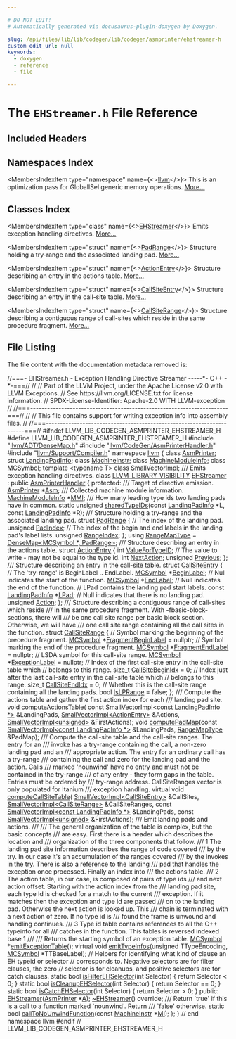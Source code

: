 ```yaml
---

# DO NOT EDIT!
# Automatically generated via docusaurus-plugin-doxygen by Doxygen.

slug: /api/files/lib/lib/codegen/lib/codegen/asmprinter/ehstreamer-h
custom_edit_url: null
keywords:
  - doxygen
  - reference
  - file

---
```





# The `EHStreamer.h` File Reference

<DoxygenPage pluginConfig={pluginConfig}>



## Included Headers

<IncludesList>
<IncludesListItem
  filePath="llvm/ADT/DenseMap.h"
  permalink="/docs/api/files/include/include/llvm/include/llvm/adt/densemap-h"
  isLocal="true" />
<IncludesListItem
  filePath="llvm/CodeGen/AsmPrinterHandler.h"
  permalink="/docs/api/files/include/include/llvm/include/llvm/codegen/asmprinterhandler-h"
  isLocal="true" />
<IncludesListItem
  filePath="llvm/Support/Compiler.h"
  permalink="/docs/api/files/include/include/llvm/include/llvm/support/compiler-h"
  isLocal="true" />
</IncludesList>

## Namespaces Index

<MembersIndex>

<MembersIndexItem
  type="namespace"
  name={<><a href="/docs/api/namespaces/llvm">llvm</a></>}>
This is an optimization pass for GlobalISel generic memory operations. <a href="/docs/api/namespaces/llvm/#details">More...</a>
</MembersIndexItem>

</MembersIndex>

## Classes Index

<MembersIndex>

<MembersIndexItem
  type="class"
  name={<><a href="/docs/api/classes/llvm/ehstreamer">EHStreamer</a></>}>
Emits exception handling directives. <a href="/docs/api/classes/llvm/ehstreamer/#details">More...</a>
</MembersIndexItem>

<MembersIndexItem
  type="struct"
  name={<><a href="/docs/api/structs/llvm/ehstreamer/padrange">PadRange</a></>}>
Structure holding a try-range and the associated landing pad. <a href="/docs/api/structs/llvm/ehstreamer/padrange/#details">More...</a>
</MembersIndexItem>

<MembersIndexItem
  type="struct"
  name={<><a href="/docs/api/structs/llvm/ehstreamer/actionentry">ActionEntry</a></>}>
Structure describing an entry in the actions table. <a href="/docs/api/structs/llvm/ehstreamer/actionentry/#details">More...</a>
</MembersIndexItem>

<MembersIndexItem
  type="struct"
  name={<><a href="/docs/api/structs/llvm/ehstreamer/callsiteentry">CallSiteEntry</a></>}>
Structure describing an entry in the call-site table. <a href="/docs/api/structs/llvm/ehstreamer/callsiteentry/#details">More...</a>
</MembersIndexItem>

<MembersIndexItem
  type="struct"
  name={<><a href="/docs/api/structs/llvm/ehstreamer/callsiterange">CallSiteRange</a></>}>
Structure describing a contiguous range of call-sites which reside in the same procedure fragment. <a href="/docs/api/structs/llvm/ehstreamer/callsiterange/#details">More...</a>
</MembersIndexItem>

</MembersIndex>


## File Listing

The file content with the documentation metadata removed is:

<ProgramListing>

<Link id="l00001" /><CodeLine lineNumber="1"><span class="doxyHighlightComment">//===- EHStreamer.h - Exception Handling Directive Streamer -----&#42;- C++ -&#42;-===//</span></CodeLine>
<Link id="l00002" /><CodeLine lineNumber="2"><span class="doxyHighlightComment">//</span></CodeLine>
<Link id="l00003" /><CodeLine lineNumber="3"><span class="doxyHighlightComment">// Part of the LLVM Project, under the Apache License v2.0 with LLVM Exceptions.</span></CodeLine>
<Link id="l00004" /><CodeLine lineNumber="4"><span class="doxyHighlightComment">// See https://llvm.org/LICENSE.txt for license information.</span></CodeLine>
<Link id="l00005" /><CodeLine lineNumber="5"><span class="doxyHighlightComment">// SPDX-License-Identifier: Apache-2.0 WITH LLVM-exception</span></CodeLine>
<Link id="l00006" /><CodeLine lineNumber="6"><span class="doxyHighlightComment">//</span></CodeLine>
<Link id="l00007" /><CodeLine lineNumber="7"><span class="doxyHighlightComment">//===----------------------------------------------------------------------===//</span></CodeLine>
<Link id="l00008" /><CodeLine lineNumber="8"><span class="doxyHighlightComment">//</span></CodeLine>
<Link id="l00009" /><CodeLine lineNumber="9"><span class="doxyHighlightComment">// This file contains support for writing exception info into assembly files.</span></CodeLine>
<Link id="l00010" /><CodeLine lineNumber="10"><span class="doxyHighlightComment">//</span></CodeLine>
<Link id="l00011" /><CodeLine lineNumber="11"><span class="doxyHighlightComment">//===----------------------------------------------------------------------===//</span></CodeLine>
<Link id="l00012" /><CodeLine lineNumber="12"></CodeLine>
<Link id="l00013" /><CodeLine lineNumber="13"><span class="doxyHighlightPreprocessor">#ifndef LLVM&#95;LIB&#95;CODEGEN&#95;ASMPRINTER&#95;EHSTREAMER&#95;H</span></CodeLine>
<Link id="l00014" /><CodeLine lineNumber="14"><span class="doxyHighlightPreprocessor">#define LLVM&#95;LIB&#95;CODEGEN&#95;ASMPRINTER&#95;EHSTREAMER&#95;H</span></CodeLine>
<Link id="l00015" /><CodeLine lineNumber="15"></CodeLine>
<Link id="l00016" /><CodeLine lineNumber="16"><span class="doxyHighlightPreprocessor">#include &quot;<a href="/docs/api/files/include/include/llvm/include/llvm/adt/densemap-h">llvm/ADT/DenseMap.h</a>&quot;</span></CodeLine>
<Link id="l00017" /><CodeLine lineNumber="17"><span class="doxyHighlightPreprocessor">#include &quot;<a href="/docs/api/files/include/include/llvm/include/llvm/codegen/asmprinterhandler-h">llvm/CodeGen/AsmPrinterHandler.h</a>&quot;</span></CodeLine>
<Link id="l00018" /><CodeLine lineNumber="18"><span class="doxyHighlightPreprocessor">#include &quot;<a href="/docs/api/files/include/include/llvm/include/llvm/support/compiler-h">llvm/Support/Compiler.h</a>&quot;</span></CodeLine>
<Link id="l00019" /><CodeLine lineNumber="19"></CodeLine>
<Link id="l00020" /><CodeLine lineNumber="20"><span class="doxyHighlightKeyword">namespace </span><span class="doxyHighlight"><a href="/docs/api/namespaces/llvm">llvm</a> &#123;</span></CodeLine>
<Link id="l00021" /><CodeLine lineNumber="21"></CodeLine>
<Link id="l00022" /><CodeLine lineNumber="22"><span class="doxyHighlightKeyword">class </span><span class="doxyHighlight"><a href="/docs/api/classes/llvm/asmprinter">AsmPrinter</a>;</span></CodeLine>
<Link id="l00023" /><CodeLine lineNumber="23"><span class="doxyHighlightKeyword">struct </span><span class="doxyHighlight"><a href="/docs/api/structs/llvm/landingpadinfo">LandingPadInfo</a>;</span></CodeLine>
<Link id="l00024" /><CodeLine lineNumber="24"><span class="doxyHighlightKeyword">class </span><span class="doxyHighlight"><a href="/docs/api/classes/llvm/machineinstr">MachineInstr</a>;</span></CodeLine>
<Link id="l00025" /><CodeLine lineNumber="25"><span class="doxyHighlightKeyword">class </span><span class="doxyHighlight"><a href="/docs/api/classes/llvm/machinemoduleinfo">MachineModuleInfo</a>;</span></CodeLine>
<Link id="l00026" /><CodeLine lineNumber="26"><span class="doxyHighlightKeyword">class </span><span class="doxyHighlight"><a href="/docs/api/classes/llvm/mcsymbol">MCSymbol</a>;</span></CodeLine>
<Link id="l00027" /><CodeLine lineNumber="27"><span class="doxyHighlightKeyword">template</span><span class="doxyHighlight"> &lt;</span><span class="doxyHighlightKeyword">typename</span><span class="doxyHighlight"> T&gt; </span><span class="doxyHighlightKeyword">class </span><span class="doxyHighlight"><a href="/docs/api/classes/llvm/smallvectorimpl">SmallVectorImpl</a>;</span></CodeLine>
<Link id="l00028" /><CodeLine lineNumber="28"></CodeLine>
<Link id="l00029" /><CodeLine lineNumber="29"><span class="doxyHighlightComment">/// Emits exception handling directives.</span></CodeLine>
<Link id="l00030" /><CodeLine lineNumber="30" lineLink="/docs/api/classes/llvm/ehstreamer"><span class="doxyHighlightKeyword">class </span><span class="doxyHighlight"><a href="/docs/api/files/include/include/llvm/include/llvm/support/compiler-h/#a662e21bcce5c9c71b6cc511fa04f900f">LLVM&#95;LIBRARY&#95;VISIBILITY</a> <a href="/docs/api/classes/llvm/ehstreamer/#ae951249a56bafbb7b57c4f571f9b4a3a">EHStreamer</a> : </span><span class="doxyHighlightKeyword">public</span><span class="doxyHighlight"> <a href="/docs/api/classes/llvm/asmprinterhandler">AsmPrinterHandler</a> &#123;</span></CodeLine>
<Link id="l00031" /><CodeLine lineNumber="31"><span class="doxyHighlightKeyword">protected</span><span class="doxyHighlight">:</span></CodeLine>
<Link id="l00032" /><CodeLine lineNumber="32"><span class="doxyHighlightComment">  /// Target of directive emission.</span></CodeLine>
<Link id="l00033" /><CodeLine lineNumber="33" lineLink="/docs/api/classes/llvm/ehstreamer/#a346d40526a13ec03f632cd9fd1b51ca9"><span class="doxyHighlight">  <a href="/docs/api/classes/llvm/asmprinter">AsmPrinter</a> &#42;<a href="/docs/api/classes/llvm/ehstreamer/#a346d40526a13ec03f632cd9fd1b51ca9">Asm</a>;</span></CodeLine>
<Link id="l00034" /><CodeLine lineNumber="34"></CodeLine>
<Link id="l00035" /><CodeLine lineNumber="35"><span class="doxyHighlightComment">  /// Collected machine module information.</span></CodeLine>
<Link id="l00036" /><CodeLine lineNumber="36" lineLink="/docs/api/classes/llvm/ehstreamer/#a8cb51f746d76c12843c38bba07e25377"><span class="doxyHighlight">  <a href="/docs/api/classes/llvm/machinemoduleinfo">MachineModuleInfo</a> &#42;<a href="/docs/api/classes/llvm/ehstreamer/#a8cb51f746d76c12843c38bba07e25377">MMI</a>;</span></CodeLine>
<Link id="l00037" /><CodeLine lineNumber="37"></CodeLine>
<Link id="l00038" /><CodeLine lineNumber="38"><span class="doxyHighlightComment">  /// How many leading type ids two landing pads have in common.</span></CodeLine>
<Link id="l00039" /><CodeLine lineNumber="39"><span class="doxyHighlight">  </span><span class="doxyHighlightKeyword">static</span><span class="doxyHighlight"> </span><span class="doxyHighlightKeywordType">unsigned</span><span class="doxyHighlight"> <a href="/docs/api/classes/llvm/ehstreamer/#a5934c1c4bc925089b02df1024ace20fd">sharedTypeIDs</a>(</span><span class="doxyHighlightKeyword">const</span><span class="doxyHighlight"> <a href="/docs/api/structs/llvm/landingpadinfo">LandingPadInfo</a> &#42;L,</span></CodeLine>
<Link id="l00040" /><CodeLine lineNumber="40"><span class="doxyHighlight">                                </span><span class="doxyHighlightKeyword">const</span><span class="doxyHighlight"> <a href="/docs/api/structs/llvm/landingpadinfo">LandingPadInfo</a> &#42;R);</span></CodeLine>
<Link id="l00041" /><CodeLine lineNumber="41"></CodeLine>
<Link id="l00042" /><CodeLine lineNumber="42"><span class="doxyHighlightComment">  /// Structure holding a try-range and the associated landing pad.</span></CodeLine>
<Link id="l00043" /><CodeLine lineNumber="43" lineLink="/docs/api/structs/llvm/ehstreamer/padrange"><span class="doxyHighlight">  </span><span class="doxyHighlightKeyword">struct </span><span class="doxyHighlight"><a href="/docs/api/structs/llvm/ehstreamer/padrange">PadRange</a> &#123;</span></CodeLine>
<Link id="l00044" /><CodeLine lineNumber="44"><span class="doxyHighlight">    </span><span class="doxyHighlightComment">// The index of the landing pad.</span></CodeLine>
<Link id="l00045" /><CodeLine lineNumber="45" lineLink="/docs/api/structs/llvm/ehstreamer/padrange/#a45dfeaf07cbe01462d58117f31722cdf"><span class="doxyHighlight">    </span><span class="doxyHighlightKeywordType">unsigned</span><span class="doxyHighlight"> <a href="/docs/api/structs/llvm/ehstreamer/padrange/#a45dfeaf07cbe01462d58117f31722cdf">PadIndex</a>;</span></CodeLine>
<Link id="l00046" /><CodeLine lineNumber="46"></CodeLine>
<Link id="l00047" /><CodeLine lineNumber="47"><span class="doxyHighlight">    </span><span class="doxyHighlightComment">// The index of the begin and end labels in the landing pad&#39;s label lists.</span></CodeLine>
<Link id="l00048" /><CodeLine lineNumber="48" lineLink="/docs/api/structs/llvm/ehstreamer/padrange/#a3fc70f6485ef609d7d0ea6d6a1cf27ea"><span class="doxyHighlight">    </span><span class="doxyHighlightKeywordType">unsigned</span><span class="doxyHighlight"> <a href="/docs/api/structs/llvm/ehstreamer/padrange/#a3fc70f6485ef609d7d0ea6d6a1cf27ea">RangeIndex</a>;</span></CodeLine>
<Link id="l00049" /><CodeLine lineNumber="49"><span class="doxyHighlight">  &#125;;</span></CodeLine>
<Link id="l00050" /><CodeLine lineNumber="50"></CodeLine>
<Link id="l00051" /><CodeLine lineNumber="51" lineLink="/docs/api/classes/llvm/ehstreamer/#a8263fed2d1a8589d4124ec53fdc8f26b"><span class="doxyHighlight">  </span><span class="doxyHighlightKeyword">using </span><span class="doxyHighlight"><a href="/docs/api/classes/llvm/ehstreamer/#a8263fed2d1a8589d4124ec53fdc8f26b">RangeMapType</a> = <a href="/docs/api/classes/llvm/densemap">DenseMap&lt;MCSymbol &#42;, PadRange&gt;</a>;</span></CodeLine>
<Link id="l00052" /><CodeLine lineNumber="52"></CodeLine>
<Link id="l00053" /><CodeLine lineNumber="53"><span class="doxyHighlightComment">  /// Structure describing an entry in the actions table.</span></CodeLine>
<Link id="l00054" /><CodeLine lineNumber="54" lineLink="/docs/api/structs/llvm/ehstreamer/actionentry"><span class="doxyHighlight">  </span><span class="doxyHighlightKeyword">struct </span><span class="doxyHighlight"><a href="/docs/api/structs/llvm/ehstreamer/actionentry">ActionEntry</a> &#123;</span></CodeLine>
<Link id="l00055" /><CodeLine lineNumber="55" lineLink="/docs/api/structs/llvm/ehstreamer/actionentry/#ad5676ef1b4bf2248bc55ddb85e6c3136"><span class="doxyHighlight">    </span><span class="doxyHighlightKeywordType">int</span><span class="doxyHighlight"> <a href="/docs/api/structs/llvm/ehstreamer/actionentry/#ad5676ef1b4bf2248bc55ddb85e6c3136">ValueForTypeID</a>; </span><span class="doxyHighlightComment">// The value to write - may not be equal to the type id.</span></CodeLine>
<Link id="l00056" /><CodeLine lineNumber="56" lineLink="/docs/api/structs/llvm/ehstreamer/actionentry/#a6fda7b8254c5213d99ff6ca4019fe4d1"><span class="doxyHighlight">    </span><span class="doxyHighlightKeywordType">int</span><span class="doxyHighlight"> <a href="/docs/api/structs/llvm/ehstreamer/actionentry/#a6fda7b8254c5213d99ff6ca4019fe4d1">NextAction</a>;</span></CodeLine>
<Link id="l00057" /><CodeLine lineNumber="57" lineLink="/docs/api/structs/llvm/ehstreamer/actionentry/#a7ca9ee25fe69528dea9bd4ff7c39e0a8"><span class="doxyHighlight">    </span><span class="doxyHighlightKeywordType">unsigned</span><span class="doxyHighlight"> <a href="/docs/api/structs/llvm/ehstreamer/actionentry/#a7ca9ee25fe69528dea9bd4ff7c39e0a8">Previous</a>;</span></CodeLine>
<Link id="l00058" /><CodeLine lineNumber="58"><span class="doxyHighlight">  &#125;;</span></CodeLine>
<Link id="l00059" /><CodeLine lineNumber="59"></CodeLine>
<Link id="l00060" /><CodeLine lineNumber="60"><span class="doxyHighlightComment">  /// Structure describing an entry in the call-site table.</span></CodeLine>
<Link id="l00061" /><CodeLine lineNumber="61" lineLink="/docs/api/structs/llvm/ehstreamer/callsiteentry"><span class="doxyHighlight">  </span><span class="doxyHighlightKeyword">struct </span><span class="doxyHighlight"><a href="/docs/api/structs/llvm/ehstreamer/callsiteentry">CallSiteEntry</a> &#123;</span></CodeLine>
<Link id="l00062" /><CodeLine lineNumber="62"><span class="doxyHighlight">    </span><span class="doxyHighlightComment">// The &#39;try-range&#39; is BeginLabel .. EndLabel.</span></CodeLine>
<Link id="l00063" /><CodeLine lineNumber="63" lineLink="/docs/api/structs/llvm/ehstreamer/callsiteentry/#a345bd76360ebfd1fb6b1f7af07a85d6b"><span class="doxyHighlight">    <a href="/docs/api/classes/llvm/mcsymbol">MCSymbol</a> &#42;<a href="/docs/api/structs/llvm/ehstreamer/callsiteentry/#a345bd76360ebfd1fb6b1f7af07a85d6b">BeginLabel</a>; </span><span class="doxyHighlightComment">// Null indicates the start of the function.</span></CodeLine>
<Link id="l00064" /><CodeLine lineNumber="64" lineLink="/docs/api/structs/llvm/ehstreamer/callsiteentry/#ab4e49554456434e3732647a566d0d6fe"><span class="doxyHighlight">    <a href="/docs/api/classes/llvm/mcsymbol">MCSymbol</a> &#42;<a href="/docs/api/structs/llvm/ehstreamer/callsiteentry/#ab4e49554456434e3732647a566d0d6fe">EndLabel</a>;   </span><span class="doxyHighlightComment">// Null indicates the end of the function.</span></CodeLine>
<Link id="l00065" /><CodeLine lineNumber="65"></CodeLine>
<Link id="l00066" /><CodeLine lineNumber="66"><span class="doxyHighlight">    </span><span class="doxyHighlightComment">// LPad contains the landing pad start labels.</span></CodeLine>
<Link id="l00067" /><CodeLine lineNumber="67" lineLink="/docs/api/structs/llvm/ehstreamer/callsiteentry/#a4f438afdc653ceeb2fcd6ade380a5fff"><span class="doxyHighlight">    </span><span class="doxyHighlightKeyword">const</span><span class="doxyHighlight"> <a href="/docs/api/structs/llvm/landingpadinfo">LandingPadInfo</a> &#42;<a href="/docs/api/structs/llvm/ehstreamer/callsiteentry/#a4f438afdc653ceeb2fcd6ade380a5fff">LPad</a>; </span><span class="doxyHighlightComment">// Null indicates that there is no landing pad.</span></CodeLine>
<Link id="l00068" /><CodeLine lineNumber="68"></CodeLine>
<Link id="l00069" /><CodeLine lineNumber="69" lineLink="/docs/api/structs/llvm/ehstreamer/callsiteentry/#aa6505d626d005463a5a85492da38cc28"><span class="doxyHighlight">    </span><span class="doxyHighlightKeywordType">unsigned</span><span class="doxyHighlight"> <a href="/docs/api/structs/llvm/ehstreamer/callsiteentry/#aa6505d626d005463a5a85492da38cc28">Action</a>;</span></CodeLine>
<Link id="l00070" /><CodeLine lineNumber="70"><span class="doxyHighlight">  &#125;;</span></CodeLine>
<Link id="l00071" /><CodeLine lineNumber="71"></CodeLine>
<Link id="l00072" /><CodeLine lineNumber="72"><span class="doxyHighlightComment">  /// Structure describing a contiguous range of call-sites which reside</span></CodeLine>
<Link id="l00073" /><CodeLine lineNumber="73"><span class="doxyHighlightComment">  /// in the same procedure fragment. With -fbasic-block-sections, there will</span></CodeLine>
<Link id="l00074" /><CodeLine lineNumber="74"><span class="doxyHighlightComment">  /// be one call site range per basic block section. Otherwise, we will have</span></CodeLine>
<Link id="l00075" /><CodeLine lineNumber="75"><span class="doxyHighlightComment">  /// one call site range containing all the call sites in the function.</span></CodeLine>
<Link id="l00076" /><CodeLine lineNumber="76" lineLink="/docs/api/structs/llvm/ehstreamer/callsiterange"><span class="doxyHighlight">  </span><span class="doxyHighlightKeyword">struct </span><span class="doxyHighlight"><a href="/docs/api/structs/llvm/ehstreamer/callsiterange">CallSiteRange</a> &#123;</span></CodeLine>
<Link id="l00077" /><CodeLine lineNumber="77"><span class="doxyHighlight">    </span><span class="doxyHighlightComment">// Symbol marking the beginning of the precedure fragment.</span></CodeLine>
<Link id="l00078" /><CodeLine lineNumber="78" lineLink="/docs/api/structs/llvm/ehstreamer/callsiterange/#ac721d87b73bce0475fb86c761422eb69"><span class="doxyHighlight">    <a href="/docs/api/classes/llvm/mcsymbol">MCSymbol</a> &#42;<a href="/docs/api/structs/llvm/ehstreamer/callsiterange/#ac721d87b73bce0475fb86c761422eb69">FragmentBeginLabel</a> = </span><span class="doxyHighlightKeyword">nullptr</span><span class="doxyHighlight">;</span></CodeLine>
<Link id="l00079" /><CodeLine lineNumber="79"><span class="doxyHighlight">    </span><span class="doxyHighlightComment">// Symbol marking the end of the procedure fragment.</span></CodeLine>
<Link id="l00080" /><CodeLine lineNumber="80" lineLink="/docs/api/structs/llvm/ehstreamer/callsiterange/#af8a3b720d427cd626f9d1b447fbfeba8"><span class="doxyHighlight">    <a href="/docs/api/classes/llvm/mcsymbol">MCSymbol</a> &#42;<a href="/docs/api/structs/llvm/ehstreamer/callsiterange/#af8a3b720d427cd626f9d1b447fbfeba8">FragmentEndLabel</a> = </span><span class="doxyHighlightKeyword">nullptr</span><span class="doxyHighlight">;</span></CodeLine>
<Link id="l00081" /><CodeLine lineNumber="81"><span class="doxyHighlight">    </span><span class="doxyHighlightComment">// LSDA symbol for this call-site range.</span></CodeLine>
<Link id="l00082" /><CodeLine lineNumber="82" lineLink="/docs/api/structs/llvm/ehstreamer/callsiterange/#a239bfadd16e02c48dfedfc8bc42f6106"><span class="doxyHighlight">    <a href="/docs/api/classes/llvm/mcsymbol">MCSymbol</a> &#42;<a href="/docs/api/structs/llvm/ehstreamer/callsiterange/#a239bfadd16e02c48dfedfc8bc42f6106">ExceptionLabel</a> = </span><span class="doxyHighlightKeyword">nullptr</span><span class="doxyHighlight">;</span></CodeLine>
<Link id="l00083" /><CodeLine lineNumber="83"><span class="doxyHighlight">    </span><span class="doxyHighlightComment">// Index of the first call-site entry in the call-site table which</span></CodeLine>
<Link id="l00084" /><CodeLine lineNumber="84"><span class="doxyHighlight">    </span><span class="doxyHighlightComment">// belongs to this range.</span></CodeLine>
<Link id="l00085" /><CodeLine lineNumber="85" lineLink="/docs/api/structs/llvm/ehstreamer/callsiterange/#a63037668bfef08c9f4e41b7df8283645"><span class="doxyHighlight">    </span><span class="doxyHighlightKeywordType">size&#95;t</span><span class="doxyHighlight"> <a href="/docs/api/structs/llvm/ehstreamer/callsiterange/#a63037668bfef08c9f4e41b7df8283645">CallSiteBeginIdx</a> = 0;</span></CodeLine>
<Link id="l00086" /><CodeLine lineNumber="86"><span class="doxyHighlight">    </span><span class="doxyHighlightComment">// Index just after the last call-site entry in the call-site table which</span></CodeLine>
<Link id="l00087" /><CodeLine lineNumber="87"><span class="doxyHighlight">    </span><span class="doxyHighlightComment">// belongs to this range.</span></CodeLine>
<Link id="l00088" /><CodeLine lineNumber="88" lineLink="/docs/api/structs/llvm/ehstreamer/callsiterange/#a0c9f8892aca6d8e9f51845fc0e0ff92f"><span class="doxyHighlight">    </span><span class="doxyHighlightKeywordType">size&#95;t</span><span class="doxyHighlight"> <a href="/docs/api/structs/llvm/ehstreamer/callsiterange/#a0c9f8892aca6d8e9f51845fc0e0ff92f">CallSiteEndIdx</a> = 0;</span></CodeLine>
<Link id="l00089" /><CodeLine lineNumber="89"><span class="doxyHighlight">    </span><span class="doxyHighlightComment">// Whether this is the call-site range containing all the landing pads.</span></CodeLine>
<Link id="l00090" /><CodeLine lineNumber="90" lineLink="/docs/api/structs/llvm/ehstreamer/callsiterange/#a5084cb790038e5fb3d34bd390a116537"><span class="doxyHighlight">    </span><span class="doxyHighlightKeywordType">bool</span><span class="doxyHighlight"> <a href="/docs/api/structs/llvm/ehstreamer/callsiterange/#a5084cb790038e5fb3d34bd390a116537">IsLPRange</a> = </span><span class="doxyHighlightKeyword">false</span><span class="doxyHighlight">;</span></CodeLine>
<Link id="l00091" /><CodeLine lineNumber="91"><span class="doxyHighlight">  &#125;;</span></CodeLine>
<Link id="l00092" /><CodeLine lineNumber="92"></CodeLine>
<Link id="l00093" /><CodeLine lineNumber="93"><span class="doxyHighlightComment">  /// Compute the actions table and gather the first action index for each</span></CodeLine>
<Link id="l00094" /><CodeLine lineNumber="94"><span class="doxyHighlightComment">  /// landing pad site.</span></CodeLine>
<Link id="l00095" /><CodeLine lineNumber="95"><span class="doxyHighlight">  </span><span class="doxyHighlightKeywordType">void</span><span class="doxyHighlight"> <a href="/docs/api/classes/llvm/ehstreamer/#a093b0a333833131b3fb12fb62f915bf1">computeActionsTable</a>(</span></CodeLine>
<Link id="l00096" /><CodeLine lineNumber="96"><span class="doxyHighlight">      </span><span class="doxyHighlightKeyword">const</span><span class="doxyHighlight"> <a href="/docs/api/classes/llvm/smallvectorimpl">SmallVectorImpl&lt;const LandingPadInfo &#42;&gt;</a> &amp;LandingPads,</span></CodeLine>
<Link id="l00097" /><CodeLine lineNumber="97"><span class="doxyHighlight">      <a href="/docs/api/classes/llvm/smallvectorimpl">SmallVectorImpl&lt;ActionEntry&gt;</a> &amp;Actions,</span></CodeLine>
<Link id="l00098" /><CodeLine lineNumber="98"><span class="doxyHighlight">      <a href="/docs/api/classes/llvm/smallvectorimpl">SmallVectorImpl&lt;unsigned&gt;</a> &amp;FirstActions);</span></CodeLine>
<Link id="l00099" /><CodeLine lineNumber="99"></CodeLine>
<Link id="l00100" /><CodeLine lineNumber="100"><span class="doxyHighlight">  </span><span class="doxyHighlightKeywordType">void</span><span class="doxyHighlight"> <a href="/docs/api/classes/llvm/ehstreamer/#a1f1ea57bc156f9e309b4049bc1d10e17">computePadMap</a>(</span><span class="doxyHighlightKeyword">const</span><span class="doxyHighlight"> <a href="/docs/api/classes/llvm/smallvectorimpl">SmallVectorImpl&lt;const LandingPadInfo &#42;&gt;</a> &amp;LandingPads,</span></CodeLine>
<Link id="l00101" /><CodeLine lineNumber="101"><span class="doxyHighlight">                     <a href="/docs/api/classes/llvm/ehstreamer/#a8263fed2d1a8589d4124ec53fdc8f26b">RangeMapType</a> &amp;PadMap);</span></CodeLine>
<Link id="l00102" /><CodeLine lineNumber="102"></CodeLine>
<Link id="l00103" /><CodeLine lineNumber="103"><span class="doxyHighlightComment">  /// Compute the call-site table and the call-site ranges. The entry for an</span></CodeLine>
<Link id="l00104" /><CodeLine lineNumber="104"><span class="doxyHighlightComment">  /// invoke has a try-range containing the call, a non-zero landing pad and an</span></CodeLine>
<Link id="l00105" /><CodeLine lineNumber="105"><span class="doxyHighlightComment">  /// appropriate action. The entry for an ordinary call has a try-range</span></CodeLine>
<Link id="l00106" /><CodeLine lineNumber="106"><span class="doxyHighlightComment">  /// containing the call and zero for the landing pad and the action.  Calls</span></CodeLine>
<Link id="l00107" /><CodeLine lineNumber="107"><span class="doxyHighlightComment">  /// marked &#39;nounwind&#39; have no entry and must not be contained in the try-range</span></CodeLine>
<Link id="l00108" /><CodeLine lineNumber="108"><span class="doxyHighlightComment">  /// of any entry - they form gaps in the table.  Entries must be ordered by</span></CodeLine>
<Link id="l00109" /><CodeLine lineNumber="109"><span class="doxyHighlightComment">  /// try-range address. CallSiteRanges vector is only populated for Itanium</span></CodeLine>
<Link id="l00110" /><CodeLine lineNumber="110"><span class="doxyHighlightComment">  /// exception handling.</span></CodeLine>
<Link id="l00111" /><CodeLine lineNumber="111"><span class="doxyHighlight">  </span><span class="doxyHighlightKeyword">virtual</span><span class="doxyHighlight"> </span><span class="doxyHighlightKeywordType">void</span><span class="doxyHighlight"> <a href="/docs/api/classes/llvm/ehstreamer/#a49694eb08442bb35020b9d8dfad6d7e5">computeCallSiteTable</a>(</span></CodeLine>
<Link id="l00112" /><CodeLine lineNumber="112"><span class="doxyHighlight">      <a href="/docs/api/classes/llvm/smallvectorimpl">SmallVectorImpl&lt;CallSiteEntry&gt;</a> &amp;CallSites,</span></CodeLine>
<Link id="l00113" /><CodeLine lineNumber="113"><span class="doxyHighlight">      <a href="/docs/api/classes/llvm/smallvectorimpl">SmallVectorImpl&lt;CallSiteRange&gt;</a> &amp;CallSiteRanges,</span></CodeLine>
<Link id="l00114" /><CodeLine lineNumber="114"><span class="doxyHighlight">      </span><span class="doxyHighlightKeyword">const</span><span class="doxyHighlight"> <a href="/docs/api/classes/llvm/smallvectorimpl">SmallVectorImpl&lt;const LandingPadInfo &#42;&gt;</a> &amp;LandingPads,</span></CodeLine>
<Link id="l00115" /><CodeLine lineNumber="115"><span class="doxyHighlight">      </span><span class="doxyHighlightKeyword">const</span><span class="doxyHighlight"> <a href="/docs/api/classes/llvm/smallvectorimpl">SmallVectorImpl&lt;unsigned&gt;</a> &amp;FirstActions);</span></CodeLine>
<Link id="l00116" /><CodeLine lineNumber="116"></CodeLine>
<Link id="l00117" /><CodeLine lineNumber="117"><span class="doxyHighlightComment">  /// Emit landing pads and actions.</span></CodeLine>
<Link id="l00118" /><CodeLine lineNumber="118"><span class="doxyHighlightComment">  ///</span></CodeLine>
<Link id="l00119" /><CodeLine lineNumber="119"><span class="doxyHighlightComment">  /// The general organization of the table is complex, but the basic concepts</span></CodeLine>
<Link id="l00120" /><CodeLine lineNumber="120"><span class="doxyHighlightComment">  /// are easy.  First there is a header which describes the location and</span></CodeLine>
<Link id="l00121" /><CodeLine lineNumber="121"><span class="doxyHighlightComment">  /// organization of the three components that follow.</span></CodeLine>
<Link id="l00122" /><CodeLine lineNumber="122"><span class="doxyHighlightComment">  ///  1 The landing pad site information describes the range of code covered</span></CodeLine>
<Link id="l00123" /><CodeLine lineNumber="123"><span class="doxyHighlightComment">  ///     by the try.  In our case it&#39;s an accumulation of the ranges covered</span></CodeLine>
<Link id="l00124" /><CodeLine lineNumber="124"><span class="doxyHighlightComment">  ///     by the invokes in the try.  There is also a reference to the landing</span></CodeLine>
<Link id="l00125" /><CodeLine lineNumber="125"><span class="doxyHighlightComment">  ///     pad that handles the exception once processed.  Finally an index into</span></CodeLine>
<Link id="l00126" /><CodeLine lineNumber="126"><span class="doxyHighlightComment">  ///     the actions table.</span></CodeLine>
<Link id="l00127" /><CodeLine lineNumber="127"><span class="doxyHighlightComment">  ///  2 The action table, in our case, is composed of pairs of type ids</span></CodeLine>
<Link id="l00128" /><CodeLine lineNumber="128"><span class="doxyHighlightComment">  ///     and next action offset.  Starting with the action index from the</span></CodeLine>
<Link id="l00129" /><CodeLine lineNumber="129"><span class="doxyHighlightComment">  ///     landing pad site, each type Id is checked for a match to the current</span></CodeLine>
<Link id="l00130" /><CodeLine lineNumber="130"><span class="doxyHighlightComment">  ///     exception.  If it matches then the exception and type id are passed</span></CodeLine>
<Link id="l00131" /><CodeLine lineNumber="131"><span class="doxyHighlightComment">  ///     on to the landing pad.  Otherwise the next action is looked up.  This</span></CodeLine>
<Link id="l00132" /><CodeLine lineNumber="132"><span class="doxyHighlightComment">  ///     chain is terminated with a next action of zero.  If no type id is</span></CodeLine>
<Link id="l00133" /><CodeLine lineNumber="133"><span class="doxyHighlightComment">  ///     found the frame is unwound and handling continues.</span></CodeLine>
<Link id="l00134" /><CodeLine lineNumber="134"><span class="doxyHighlightComment">  ///  3 Type id table contains references to all the C++ typeinfo for all</span></CodeLine>
<Link id="l00135" /><CodeLine lineNumber="135"><span class="doxyHighlightComment">  ///     catches in the function.  This tables is reversed indexed base 1</span></CodeLine>
<Link id="l00136" /><CodeLine lineNumber="136"><span class="doxyHighlightComment">  ///</span></CodeLine>
<Link id="l00137" /><CodeLine lineNumber="137"><span class="doxyHighlightComment">  /// Returns the starting symbol of an exception table.</span></CodeLine>
<Link id="l00138" /><CodeLine lineNumber="138"><span class="doxyHighlight">  <a href="/docs/api/classes/llvm/mcsymbol">MCSymbol</a> &#42;<a href="/docs/api/classes/llvm/ehstreamer/#a420cc4a7a63b33a52659768b133b5f1b">emitExceptionTable</a>();</span></CodeLine>
<Link id="l00139" /><CodeLine lineNumber="139"></CodeLine>
<Link id="l00140" /><CodeLine lineNumber="140"><span class="doxyHighlight">  </span><span class="doxyHighlightKeyword">virtual</span><span class="doxyHighlight"> </span><span class="doxyHighlightKeywordType">void</span><span class="doxyHighlight"> <a href="/docs/api/classes/llvm/ehstreamer/#a0693fd10cd699cd25acfe38350e47577">emitTypeInfos</a>(</span><span class="doxyHighlightKeywordType">unsigned</span><span class="doxyHighlight"> TTypeEncoding, <a href="/docs/api/classes/llvm/mcsymbol">MCSymbol</a> &#42;TTBaseLabel);</span></CodeLine>
<Link id="l00141" /><CodeLine lineNumber="141"></CodeLine>
<Link id="l00142" /><CodeLine lineNumber="142"><span class="doxyHighlight">  </span><span class="doxyHighlightComment">// Helpers for identifying what kind of clause an EH typeid or selector</span></CodeLine>
<Link id="l00143" /><CodeLine lineNumber="143"><span class="doxyHighlight">  </span><span class="doxyHighlightComment">// corresponds to. Negative selectors are for filter clauses, the zero</span></CodeLine>
<Link id="l00144" /><CodeLine lineNumber="144"><span class="doxyHighlight">  </span><span class="doxyHighlightComment">// selector is for cleanups, and positive selectors are for catch clauses.</span></CodeLine>
<Link id="l00145" /><CodeLine lineNumber="145" lineLink="/docs/api/classes/llvm/ehstreamer/#a53e615f9a2ef0dec49685674e388c6d2"><span class="doxyHighlight">  </span><span class="doxyHighlightKeyword">static</span><span class="doxyHighlight"> </span><span class="doxyHighlightKeywordType">bool</span><span class="doxyHighlight"> <a href="/docs/api/classes/llvm/ehstreamer/#a53e615f9a2ef0dec49685674e388c6d2">isFilterEHSelector</a>(</span><span class="doxyHighlightKeywordType">int</span><span class="doxyHighlight"> Selector) &#123; </span><span class="doxyHighlightKeywordFlow">return</span><span class="doxyHighlight"> Selector &lt; 0; &#125;</span></CodeLine>
<Link id="l00146" /><CodeLine lineNumber="146" lineLink="/docs/api/classes/llvm/ehstreamer/#a588e43cc9f4e6e19f0b10e9e65518f01"><span class="doxyHighlight">  </span><span class="doxyHighlightKeyword">static</span><span class="doxyHighlight"> </span><span class="doxyHighlightKeywordType">bool</span><span class="doxyHighlight"> <a href="/docs/api/classes/llvm/ehstreamer/#a588e43cc9f4e6e19f0b10e9e65518f01">isCleanupEHSelector</a>(</span><span class="doxyHighlightKeywordType">int</span><span class="doxyHighlight"> Selector) &#123; </span><span class="doxyHighlightKeywordFlow">return</span><span class="doxyHighlight"> Selector == 0; &#125;</span></CodeLine>
<Link id="l00147" /><CodeLine lineNumber="147" lineLink="/docs/api/classes/llvm/ehstreamer/#a6de56377798490410db5d499f851ffcc"><span class="doxyHighlight">  </span><span class="doxyHighlightKeyword">static</span><span class="doxyHighlight"> </span><span class="doxyHighlightKeywordType">bool</span><span class="doxyHighlight"> <a href="/docs/api/classes/llvm/ehstreamer/#a6de56377798490410db5d499f851ffcc">isCatchEHSelector</a>(</span><span class="doxyHighlightKeywordType">int</span><span class="doxyHighlight"> Selector) &#123; </span><span class="doxyHighlightKeywordFlow">return</span><span class="doxyHighlight"> Selector &gt; 0; &#125;</span></CodeLine>
<Link id="l00148" /><CodeLine lineNumber="148"></CodeLine>
<Link id="l00149" /><CodeLine lineNumber="149"><span class="doxyHighlightKeyword">public</span><span class="doxyHighlight">:</span></CodeLine>
<Link id="l00150" /><CodeLine lineNumber="150"><span class="doxyHighlight">  <a href="/docs/api/classes/llvm/ehstreamer">EHStreamer</a>(<a href="/docs/api/classes/llvm/asmprinter">AsmPrinter</a> &#42;<a href="/docs/api/files/lib/lib/ir/builtingcs-cpp/#a2e38c85003a042421cde1647632d0b72">A</a>);</span></CodeLine>
<Link id="l00151" /><CodeLine lineNumber="151" lineLink="/docs/api/classes/llvm/ehstreamer/#a587c61624bc329ab1c8d2317f19e1c08"><span class="doxyHighlight">  <a href="/docs/api/classes/llvm/ehstreamer/#a587c61624bc329ab1c8d2317f19e1c08">~EHStreamer</a>() </span><span class="doxyHighlightKeyword">override</span><span class="doxyHighlight">;</span></CodeLine>
<Link id="l00152" /><CodeLine lineNumber="152"></CodeLine>
<Link id="l00153" /><CodeLine lineNumber="153"><span class="doxyHighlightComment">  /// Return &#96;true&#39; if this is a call to a function marked &#96;nounwind&#39;. Return</span></CodeLine>
<Link id="l00154" /><CodeLine lineNumber="154"><span class="doxyHighlightComment">  /// &#96;false&#39; otherwise.</span></CodeLine>
<Link id="l00155" /><CodeLine lineNumber="155" lineLink="/docs/api/classes/llvm/ehstreamer/#a1ea22df61755266413f65ca7e970c4bc"><span class="doxyHighlight">  </span><span class="doxyHighlightKeyword">static</span><span class="doxyHighlight"> </span><span class="doxyHighlightKeywordType">bool</span><span class="doxyHighlight"> <a href="/docs/api/classes/llvm/ehstreamer/#a1ea22df61755266413f65ca7e970c4bc">callToNoUnwindFunction</a>(</span><span class="doxyHighlightKeyword">const</span><span class="doxyHighlight"> <a href="/docs/api/classes/llvm/machineinstr">MachineInstr</a> &#42;<a href="/docs/api/files/lib/lib/codegen/lib/codegen/globalisel/irtranslator-cpp/#abe44dfdea65b4f7e11e0a608ab708b76">MI</a>);</span></CodeLine>
<Link id="l00156" /><CodeLine lineNumber="156"><span class="doxyHighlight">&#125;;</span></CodeLine>
<Link id="l00157" /><CodeLine lineNumber="157"></CodeLine>
<Link id="l00158" /><CodeLine lineNumber="158"><span class="doxyHighlight">&#125; </span><span class="doxyHighlightComment">// end namespace llvm</span></CodeLine>
<Link id="l00159" /><CodeLine lineNumber="159"></CodeLine>
<Link id="l00160" /><CodeLine lineNumber="160"><span class="doxyHighlightPreprocessor">#endif </span><span class="doxyHighlightComment">// LLVM&#95;LIB&#95;CODEGEN&#95;ASMPRINTER&#95;EHSTREAMER&#95;H</span></CodeLine>

</ProgramListing>


</DoxygenPage>
